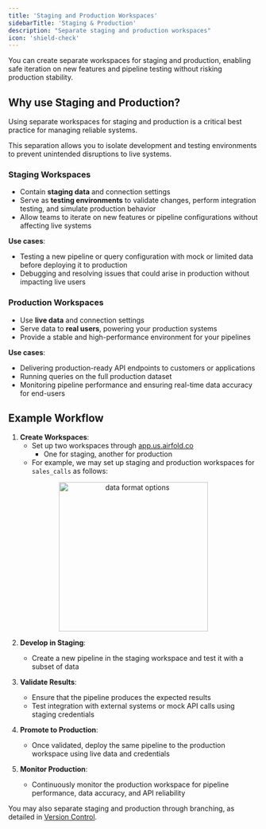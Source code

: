 ```yaml
---
title: 'Staging and Production Workspaces'
sidebarTitle: 'Staging & Production'
description: "Separate staging and production workspaces"
icon: 'shield-check'
---
```


You can create separate workspaces for staging and production, enabling safe iteration on new features and pipeline testing without risking production stability.

## Why use Staging and Production?

Using separate workspaces for staging and production is a critical best practice for managing reliable systems.

This separation allows you to isolate development and testing environments to prevent unintended disruptions to live systems.

### Staging Workspaces
- Contain **staging data** and connection settings
- Serve as **testing environments** to validate changes, perform integration testing, and simulate production behavior
- Allow teams to iterate on new features or pipeline configurations without affecting live systems

**Use cases**:
  - Testing a new pipeline or query configuration with mock or limited data before deploying it to production
  - Debugging and resolving issues that could arise in production without impacting live users

### Production Workspaces
- Use **live data** and connection settings
- Serve data to **real users**, powering your production systems
- Provide a stable and high-performance environment for your pipelines

**Use cases**:
  - Delivering production-ready API endpoints to customers or applications
  - Running queries on the full production dataset
  - Monitoring pipeline performance and ensuring real-time data accuracy for end-users

## Example Workflow

1. **Create Workspaces**:
   - Set up two workspaces through [app.us.airfold.co](https://app.us.airfold.co/)
      - One for staging, another for production
   - For example, we may set up staging and production workspaces for `sales_calls` as follows:

<p align="center">
  <img src="/images/staging_prod.png" alt="data format options" width="300"/>
</p>

2. **Develop in Staging**:
   - Create a new pipeline in the staging workspace and test it with a subset of data

3. **Validate Results**:
   - Ensure that the pipeline produces the expected results
   - Test integration with external systems or mock API calls using staging credentials

4. **Promote to Production**:
   - Once validated, deploy the same pipeline to the production workspace using live data and credentials

5. **Monitor Production**:
   - Continuously monitor the production workspace for pipeline performance, data accuracy, and API reliability

You may also separate staging and production through branching, as detailed in [Version Control](/production/version_control).